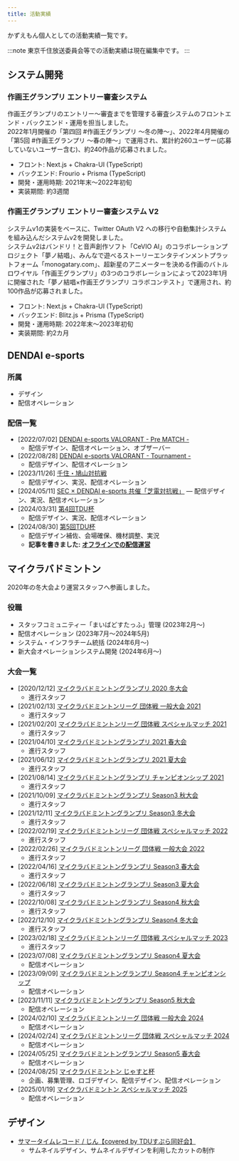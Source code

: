 ```yaml
---
title: 活動実績
---
```



かずえもん個人としての活動実績一覧です。

:::note
東京千住放送委員会等での活動実績は現在編集中です。
:::

## システム開発

### 作画王グランプリ エントリー審査システム

作画王グランプリのエントリー～審査までを管理する審査システムのフロントエンド・バックエンド・運用を担当しました。  
2022年1月開催の「第四回 #作画王グランプリ ～冬の陣～」、2022年4月開催の「第5回 #作画王グランプリ ～春の陣～」で運用され、累計約260ユーザー(応募していないユーザー含む)、約240作品が応募されました。

- フロント: Next.js + Chakra-UI (TypeScript)
- バックエンド: Frourio + Prisma (TypeScript)
- 開発・運用時期: 2021年末～2022年初旬
- 実装期間: 約3週間

### 作画王グランプリ エントリー審査システム V2

システムv1の実装をベースに、Twitter OAuth V2 への移行や自動集計システムを組み込んだシステムv2を開発しました。  
システムv2はバンドリ！と音声創作ソフト「CeVIO AI」のコラボレーションプロジェクト「夢ノ結唱」、みんなで遊べるストーリーエンタテインメントプラットフォーム「monogatary.com」、超新星のアニメーターを決める作画のバトルロワイヤル「作画王グランプリ」の3つのコラボレーションによって2023年1月に開催された「夢ノ結唱×作画王グランプリ コラボコンテスト」で運用され、約100作品が応募されました。

- フロント: Next.js + Chakra-UI (TypeScript)
- バックエンド: Blitz.js + Prisma (TypeScript)
- 開発・運用時期: 2022年末～2023年初旬
- 実装期間: 約2カ月

## DENDAI e-sports

### 所属

- デザイン
- 配信オペレーション 

### 配信一覧

- [2022/07/02] [DENDAI e-sports VALORANT - Pre MATCH -](https://www.youtube.com/watch?v=OBmUpx0gh6I)
  - 配信デザイン、配信オペレーション、オブザーバー
- [2022/08/28] [DENDAI e-sports VALORANT - Tournament -](https://www.youtube.com/watch?v=frCgBWZqNYQ)
  - 配信デザイン、配信オペレーション
- [2023/11/26] [千住・鳩山対抗戦](https://www.youtube.com/watch?v=UTXWIWcwTFQ)
  - 配信デザイン、実況、配信オペレーション
- [2024/05/11] [SEC × DENDAI e-sports 共催「芝電対抗戦」](https://www.youtube.com/watch?v=6jLZ0FUhkMk)
  ― 配信デザイン、実況、配信オペレーション
- [2024/03/31] [第4回TDU杯](https://www.youtube.com/watch?v=u2I3kp8X5mI)
  - 配信デザイン、実況、配信オペレーション
- [2024/08/30] [第5回TDU杯](https://www.youtube.com/watch?v=HZj64RZyp2Q)
  - 配信デザイン補佐、会場確保、機材調整、実況
  - **記事を書きました: [オフラインでの配信運営](/note/streaming/offline-operation)**

## マイクラバドミントン

2020年の冬大会より運営スタッフへ参画しました。

### 役職

- スタッフコミュニティー「まいばどすたっふ」管理 (2023年2月～)
- 配信オペレーション (2023年7月～2024年5月)
- システム・インフラチーム統括 (2024年6月～)
- 新大会オペレーションシステム開発 (2024年6月～)

### 大会一覧

- [2020/12/12] [マイクラバドミントングランプリ 2020 冬大会](https://www.youtube.com/watch?v=oxD-JtG5hbM)  
  - 進行スタッフ
- [2021/02/13] [マイクラバドミントンリーグ 団体戦 一般大会 2021](https://www.youtube.com/watch?v=KJ9MsDYJIq0)  
  - 進行スタッフ
- [2021/02/20] [マイクラバドミントンリーグ 団体戦 スペシャルマッチ 2021](https://www.youtube.com/watch?v=u_7iwp7iOWw)  
  - 進行スタッフ
- [2021/04/10] [マイクラバドミントングランプリ 2021 春大会](https://www.youtube.com/watch?v=KxV-0NNwSqQ)  
  - 進行スタッフ
- [2021/06/12] [マイクラバドミントングランプリ 2021 夏大会](https://www.youtube.com/watch?v=Z5QaKzx3XrQ)  
  - 進行スタッフ
- [2021/08/14] [マイクラバドミントングランプリ チャンピオンシップ 2021](https://www.youtube.com/watch?v=1Wgeg2gGGAs)  
  - 進行スタッフ
- [2021/10/09] [マイクラバドミントングランプリ Season3 秋大会](https://www.youtube.com/watch?v=UriYUzGDGWc)  
  - 進行スタッフ
- [2021/12/11] [マイクラバドミントングランプリ Season3 冬大会](https://www.youtube.com/watch?v=v1UZOk0s01o)  
  - 進行スタッフ
- [2022/02/19] [マイクラバドミントンリーグ 団体戦 スペシャルマッチ 2022](https://www.youtube.com/watch?v=vM4VXD4TySw)  
  - 進行スタッフ
- [2022/02/26] [マイクラバドミントンリーグ 団体戦 一般大会 2022](https://www.youtube.com/watch?v=rr9O73foIx0)  
  - 進行スタッフ
- [2022/04/16] [マイクラバドミントングランプリ Season3 春大会](https://www.youtube.com/watch?v=OPfbaELpkrQ)  
  - 進行スタッフ
- [2022/06/18] [マイクラバドミントングランプリ Season3 夏大会](https://www.youtube.com/watch?v=RHXZjeScQt8)  
  - 進行スタッフ
- [2022/10/08] [マイクラバドミントングランプリ Season4 秋大会](https://www.youtube.com/watch?v=nEeJDtnds_k)  
  - 進行スタッフ
- [2022/12/10] [マイクラバドミントングランプリ Season4 冬大会](https://www.youtube.com/watch?v=cSJfWThI6WQ)  
  - 進行スタッフ
- [2023/02/18] [マイクラバドミントンリーグ 団体戦 スペシャルマッチ 2023](https://www.youtube.com/watch?v=s02gD89yDf0)  
  - 進行スタッフ
- [2023/07/08] [マイクラバドミントングランプリ Season4 夏大会](https://www.youtube.com/watch?v=JacoAfjirPE)
  - 配信オペレーション
- [2023/09/09] [マイクラバドミントングランプリ Season4 チャンピオンシップ](https://www.youtube.com/watch?v=QTSVhwVnirI)
  - 配信オペレーション
- [2023/11/11] [マイクラバドミントングランプリ Season5 秋大会](https://www.youtube.com/watch?v=VetcVfc30rc)
  - 配信オペレーション
- [2024/02/10] [マイクラバドミントンリーグ 団体戦 一般大会 2024](https://www.youtube.com/watch?v=JUEDWHXdzIw)
  - 配信オペレーション
- [2024/02/24] [マイクラバドミントンリーグ 団体戦 スペシャルマッチ 2024](https://www.youtube.com/watch?v=q37OtQNfmZA)
  - 配信オペレーション
- [2024/05/25] [マイクラバドミントングランプリ Season5 春大会](https://www.youtube.com/watch?v=QewHjnNmtjQ)
  - 配信オペレーション
- [2024/08/25] [マイクラバドミントン じゃすと杯](https://www.youtube.com/watch?v=Q79ZW0Dy0wI)
  - 企画、募集管理、ロゴデザイン、配信デザイン、配信オペレーション
- [2025/01/19] [マイクラバドミントン スペシャルマッチ 2025](https://www.youtube.com/watch?v=RYVAmLTHK1Y)
  - 配信オペレーション

## デザイン

- [サマータイムレコード / じん【covered by TDUすぷら同好会】](https://www.youtube.com/watch?v=ntYvcXqWzus)
  - サムネイルデザイン、サムネイルデザインを利用したカットの制作